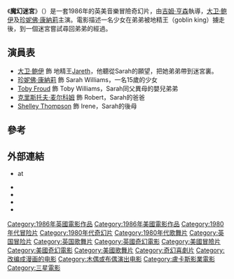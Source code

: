 {{noteTA
|T=zh-hk:魔幻迷宮; zh-tw:魔王迷宮; zh-cn:魔幻迷宫;
|G1=Show
|1=zh-hk:魔幻迷宮; zh-tw:魔王迷宮; zh-cn:魔幻迷宫;}}
{{Infobox film
| name           = 魔幻迷宮
| original_name = Labyrinth
| hk_name = 魔幻迷宮
| tw_name = 魔王迷宮
| image          = 386px-Labyrinth ver2.jpg
| alt            =
| caption        = 戲院海報
| director       = [[吉姆·亨森|吉姆·亨森]]
| producer       = Eric Rattray<!--- DO NOT add any other producers: they are all credited as executive or associate ---> 
| screenplay     = [[特里·瓊斯|特里·瓊斯]]
| story          = [[Dennis_Lee_(author)|Dennis Lee]]<br />吉姆·亨森
| starring       = [[大卫·鲍伊|大卫·鲍伊]]<br />[[珍妮佛·康納莉|珍妮佛·康納莉]]<!-- per poster -->
| music          = [[崔佛·瓊斯|崔佛·瓊斯]]<!--- This parameter is for the score composer only --->
| cinematography = [[Alex_Thomson_(cinematographer)|Alex Thomson]]
| editing        = John Grover
| studio         = [[The_Jim_Henson_Company|Henson Associates]]<br />[[卢卡斯影业|卢卡斯影业]]
| distributor    = [[三星电影公司|三星电影公司]]
| released       = {{Film date|1986|06|27|美國|1986|11|28|英國}}
| runtime        = 101分鐘<!--Theatrical runtime: 100:54--><ref>{{cite web | url=http://bbfc.co.uk/releases/labyrinth-1 | title=''LABYRINTH'' (U) | work=[[British_Board_of_Film_Classification|British Board of Film Classification]] | date=June 24, 1986 | accessdate=October 10, 2014 | archive-date=2014-10-15 | archive-url=https://web.archive.org/web/20141015153339/http://bbfc.co.uk/releases/labyrinth-1 | dead-url=yes }}</ref>
| country        = 英國<br />美國
| language       = 英語
| budget         = $2千5百萬
| gross          = $12,729,917
}}
《'''魔幻迷宮'''》（{{lang-en|''Labyrinth''}}）是一套1986年的英美音樂冒險奇幻片，由[[吉姆·亨森|吉姆·亨森]]執導，[[大卫·鲍伊|大卫·鲍伊]]及[[珍妮佛·康納莉|珍妮佛·康納莉]]主演。電影描述一名少女在弟弟被地精王（goblin king）擄走後，到一個迷宮嘗試尋回弟弟的經過。

==演員表==
* [[大卫·鲍伊|大卫·鲍伊]] 飾 地精王[[Jareth|Jareth]]，他聽從Sarah的願望，把她弟弟帶到迷宮裏。
* [[珍妮佛·康納莉|珍妮佛·康納莉]] 飾 Sarah Williams，一名15歲的少女
* [[Toby_Froud|Toby Froud]] 飾 Toby Williams，Sarah同父異母的嬰兒弟弟
* [[克里斯托夫·麦尔科姆|克里斯托夫·麦尔科姆]] 飾 Robert，Sarah的爸爸
* [[Shelley_Thompson|Shelley Thompson]] 飾 Irene，Sarah的後母

==參考==
{{Reflist}}

==外部連結==
* {{Official website|http://lucasfilm.com/labyrinth|''Labyrinth''}} at {{URL|http://lucasfilm.com/|LucasFilm.com}}
* {{IMDb title|0091369|Labyrinth}}
* {{mojo title|labyrinth|Labyrinth}}
* {{rotten-tomatoes|labyrinth|Labyrinth}}
* {{metacritic film|labyrinth|Labyrinth}}

{{George Lucas}}
{{DEFAULTSORT:Labyrinth (Film)}}
[[Category:1986年英國電影作品|Category:1986年英國電影作品]]
[[Category:1986年美國電影作品|Category:1986年美國電影作品]]
[[Category:1980年代冒险片|Category:1980年代冒险片]]
[[Category:1980年代奇幻片|Category:1980年代奇幻片]]
[[Category:1980年代歌舞片|Category:1980年代歌舞片]]
[[Category:英国冒险片|Category:英国冒险片]]
[[Category:英国歌舞片|Category:英国歌舞片]]
[[Category:英國奇幻電影|Category:英國奇幻電影]]
[[Category:美國冒險片|Category:美國冒險片]]
[[Category:美國奇幻電影|Category:美國奇幻電影]]
[[Category:美國歌舞片|Category:美國歌舞片]]
[[Category:奇幻喜劇片|Category:奇幻喜劇片]]
[[Category:改编成漫画的电影|Category:改编成漫画的电影]]
[[Category:木偶或布偶演出电影|Category:木偶或布偶演出电影]]
[[Category:盧卡斯影業電影|Category:盧卡斯影業電影]]
[[Category:三星電影|Category:三星電影]]